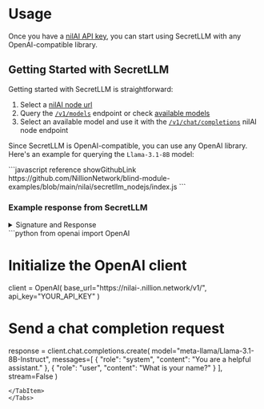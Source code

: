
# Usage

Once you have a [nilAI API key](build/secretLLM/access.md), you can start using SecretLLM with any OpenAI-compatible library.

## Getting Started with SecretLLM

Getting started with SecretLLM is straightforward:

1. Select a [nilAI node url](/network#nilai-nodes)
2. Query the [`/v1/models`](/api/nilai/get-models-v-1-models-get) endpoint or check [available models](/build/secretLLM/overview#available-models)
3. Select an available model and use it with the [`/v1/chat/completions`](/api/nilai/chat-completion-v-1-chat-completions-post) nilAI node endpoint

Since SecretLLM is OpenAI-compatible, you can use any OpenAI library. Here's an example for querying the `Llama-3.1-8B` model:

<Tabs>

<TabItem value="node" label="Node.js" default>
```javascript reference showGithubLink
https://github.com/NillionNetwork/blind-module-examples/blob/main/nilai/secretllm_nodejs/index.js
```

### Example response from SecretLLM

<details>
<summary>Signature and Response</summary>

```text
Signature: MEYCIQCfafKvn1nRmBdFYyxp+mJrRVaTuuN1ME40TRDC4Wg/HAIhAIpm4H2QCqlPmgnOd8/aJXuvWvIAEzKl3ObbbyFMz6iI
Response: As a fitness coach, I'd say it's not necessarily about which one is better, but rather about balance and moderation. Both salads and pizza can be part of a healthy diet, but it depends on how they're prepared and consumed.

A salad, when made with nutrient-dense ingredients like leafy greens, vegetables, lean proteins, and healthy fats, can be an excellent choice for a healthy meal. It's high in fiber, vitamins, and minerals, and can help support weight loss, improve digestion, and boost energy levels.

On the other hand, pizza, when made with refined flour, processed meats, and high amounts of cheese, can be a less-than-ideal choice. It's high in calories, saturated fat, sodium, and refined carbohydrates, which can lead to weight gain, inflammation, and other health problems.

However, if you're craving pizza, there are ways to make it healthier. Look for options that use:

1. Whole-wheat or cauliflower crust
2. Lean protein sources like chicken, turkey, or plant-based options
3. Fresh vegetables like bell peppers, onions, and mushrooms
4. Low-fat cheese or dairy-free alternatives
5. Herbs and spices for flavor instead of salt and sugar

In contrast, a salad can be made healthier by:

1. Using a variety of colorful vegetables
2. Adding lean protein sources like grilled chicken, salmon, or tofu
3. Incorporating healthy fats like avocado, nuts, or seeds
4. Using a homemade vinaigrette dressing instead of store-bought
5. Limiting or avoiding added sugars and refined grains

Ultimately, the better choice between salad and pizza depends on your individual needs and preferences. If you're looking for a quick, easy, and nutritious meal, a salad might be the way to go. But if you're craving something more indulgent, a healthier pizza option can be a better choice.

As a fitness coach, I always recommend balance and variety in your diet. Aim to include a mix of whole, unprocessed foods, and indulge in moderation. Listen to your body and make choices that nourish your mind, body, and soul.
```
</details>
</TabItem>
<TabItem value="python" label="Python">
```python
from openai import OpenAI

# Initialize the OpenAI client

client = OpenAI(
    base_url="https://nilai-<node>.nillion.network/v1/",
    api_key="YOUR_API_KEY"
)

# Send a chat completion request

response = client.chat.completions.create(
    model="meta-llama/Llama-3.1-8B-Instruct",
    messages=[
        {
            "role": "system",
            "content": "You are a helpful assistant."
        },
        {
            "role": "user",
            "content": "What is your name?"
        }
    ],
    stream=False
)

````
</TabItem>
</Tabs>